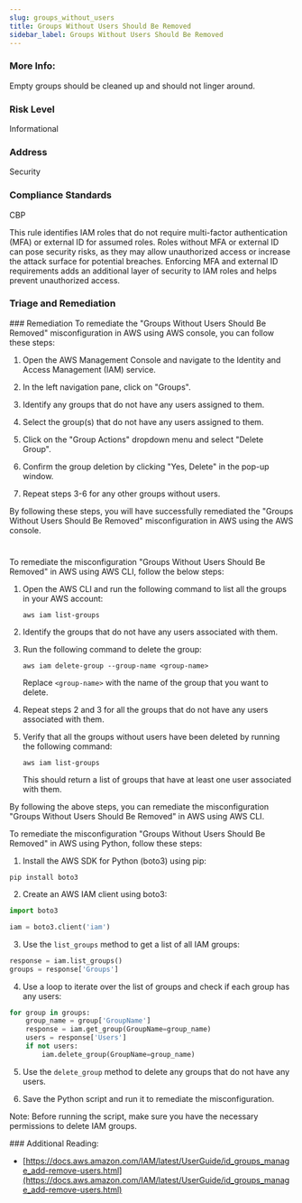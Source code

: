 ```yaml
---
slug: groups_without_users
title: Groups Without Users Should Be Removed
sidebar_label: Groups Without Users Should Be Removed
---
```


### More Info:

Empty groups should be cleaned up and should not linger around.

### Risk Level

Informational

### Address

Security

### Compliance Standards

CBP

This rule identifies IAM roles that do not require multi-factor authentication (MFA) or external ID for assumed roles. Roles without MFA or external ID can pose security risks, as they may allow unauthorized access or increase the attack surface for potential breaches. Enforcing MFA and external ID requirements adds an additional layer of security to IAM roles and helps prevent unauthorized access.



### Triage and Remediation
<Tabs>
<Tab title='Remediation'>
### Remediation

<AccordionGroup>
<Accordion title='Using Console' defaultOpen='true'>
To remediate the "Groups Without Users Should Be Removed" misconfiguration in AWS using AWS console, you can follow these steps:

1. Open the AWS Management Console and navigate to the Identity and Access Management (IAM) service.

2. In the left navigation pane, click on "Groups".

3. Identify any groups that do not have any users assigned to them.

4. Select the group(s) that do not have any users assigned to them.

5. Click on the "Group Actions" dropdown menu and select "Delete Group".

6. Confirm the group deletion by clicking "Yes, Delete" in the pop-up window.

7. Repeat steps 3-6 for any other groups without users.

By following these steps, you will have successfully remediated the "Groups Without Users Should Be Removed" misconfiguration in AWS using the AWS console.

#
</Accordion>

<Accordion title='Using CLI'>
To remediate the misconfiguration "Groups Without Users Should Be Removed" in AWS using AWS CLI, follow the below steps:

1. Open the AWS CLI and run the following command to list all the groups in your AWS account:
   ```
   aws iam list-groups
   ```

2. Identify the groups that do not have any users associated with them.

3. Run the following command to delete the group:
   ```
   aws iam delete-group --group-name <group-name>
   ```
   Replace `<group-name>` with the name of the group that you want to delete.

4. Repeat steps 2 and 3 for all the groups that do not have any users associated with them.

5. Verify that all the groups without users have been deleted by running the following command:
   ```
   aws iam list-groups
   ```
   This should return a list of groups that have at least one user associated with them.

By following the above steps, you can remediate the misconfiguration "Groups Without Users Should Be Removed" in AWS using AWS CLI.
</Accordion>

<Accordion title='Using Python'>
To remediate the misconfiguration "Groups Without Users Should Be Removed" in AWS using Python, follow these steps:

1. Install the AWS SDK for Python (boto3) using pip:

```
pip install boto3
```

2. Create an AWS IAM client using boto3:

```python
import boto3

iam = boto3.client('iam')
```

3. Use the `list_groups` method to get a list of all IAM groups:

```python
response = iam.list_groups()
groups = response['Groups']
```

4. Use a loop to iterate over the list of groups and check if each group has any users:

```python
for group in groups:
    group_name = group['GroupName']
    response = iam.get_group(GroupName=group_name)
    users = response['Users']
    if not users:
        iam.delete_group(GroupName=group_name)
```

5. Use the `delete_group` method to delete any groups that do not have any users.

6. Save the Python script and run it to remediate the misconfiguration.

Note: Before running the script, make sure you have the necessary permissions to delete IAM groups.
</Accordion>

</AccordionGroup>
</Tab>
</Tabs>
### Additional Reading:

- [https://docs.aws.amazon.com/IAM/latest/UserGuide/id_groups_manage_add-remove-users.html](https://docs.aws.amazon.com/IAM/latest/UserGuide/id_groups_manage_add-remove-users.html) 

